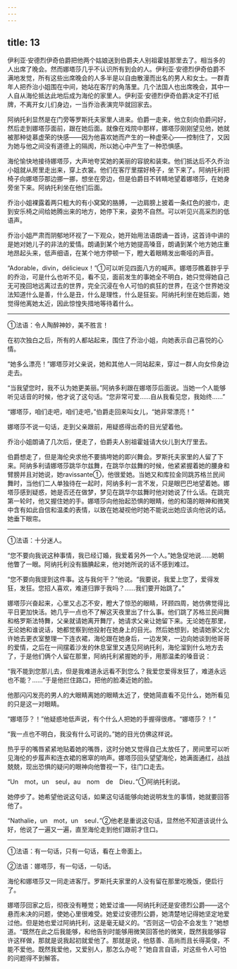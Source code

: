 ```yaml
---
---
---
```

title: 13
---





伊利亚·安德烈伊奇伯爵把他两个姑娘送到伯爵夫人别祖霍娃那里去了。相当多的人出席了晚会。然而娜塔莎几乎不认识所有到会的人。伊利亚·安德烈伊奇伯爵不满地发觉，所有这些出席晚会的人多半是以自由散漫而出名的男人和女士。一群青年人把乔治小姐围在中间，她站在客厅的角落里。几个法国人也出席晚会，其中一人自从海伦抵达此地后成为海伦的家里人。伊利亚·安德烈伊奇伯爵决定不打纸牌，不离开女儿们身边，一当乔治表演完毕就回家去。

阿纳托利显然是在门旁等罗斯托夫家里人进来。伯爵一走来，他立刻向伯爵问好，然后走到娜塔莎面前，跟在她后面。就像在戏院中那样，娜塔莎刚刚望见他，她就被那种徒慕虚荣的快感——因为他喜欢她而产生的一种虚荣心——控制住了，又因为她与他之间没有道德上的隔阂，所以她心中产生了一种恐惧感。

海伦愉快地接待娜塔莎，大声地夸奖她的美丽的容貌和装束。他们抵达后不久乔治小姐就从房里走出来，穿上衣裳。他们在客厅里摆好椅子，坐下来了。阿纳托利把椅子向娜塔莎那边挪一挪，想坐在旁边，但是伯爵目不转睛地望着娜塔莎，在她身旁坐下来。阿纳托利坐在他们后面。

乔治小姐裸露着两只粗大的有小窝窝的胳膊，一边肩膀上披着一条红色的披巾，走到安乐椅之间给她腾出来的地方，她停下来，姿势不自然。可以听见兴高采烈的低语声。

乔治小姐严肃而阴郁地环视了一下观众，她开始用法语朗诵一首诗，这首诗中讲的是她对她儿子的非法的爱情。朗诵到某个地方她提高嗓音，朗诵到某个地方她庄重地昂起头来，低声细语，在某个地方停顿一下，瞪大着眼睛发出嘶哑的声音。

“Adorable，divin，délicieux！”①可以听见四面八方的喊声。娜塔莎瞧着胖乎乎的乔治，可是什么也听不见，看不见，面前发生的事她全不明白，她只觉得她自己无可挽回地远离过去的世界，完全沉浸在令人可怕的疯狂的世界，在这个世界她没法知道什么是善，什么是丑，什么是理性，什么是狂妄。阿纳托利坐在她后面，她觉得他离她太近，因此惊惶失措地等待着什么。

--------

①法语：令人陶醉神妙，美不胜言！

在初次独白之后，所有的人都站起来，围住了乔治小姐，向她表示自己喜悦的心情。

“她多么漂亮！”娜塔莎对父亲说，她和其他人一同站起来，穿过一群人向女伶身边走去。

“当我望您时，我不认为她更美丽。”阿纳多利跟在娜塔莎后面说。当她一个人能够听见话音的时候，他才说了这句话。“您非常可爱……自从我看见您，我始终……”

“娜塔莎，咱们走吧，咱们走吧，”伯爵走回来叫女儿，“她非常漂亮！”

娜塔莎不说一句话，走到父亲跟前，用疑惑得出奇的目光望着他。

乔治小姐朗诵了几次后，便走了，伯爵夫人别祖霍娃请大伙儿到大厅里去。

伯爵想走了，但是海伦央求他不要搞垮她的即兴舞会。罗斯托夫家里的人留了下来。阿纳多利请娜塔莎跳华尔兹舞，在跳华尔兹舞的时候，他紧紧握着她的腰身和臂膀并且对她说，她ravissante①，他很爱她。当她又和库拉金同跳苏格兰民间舞时，当他们二人单独待在一起时，阿纳多利一言不发，只是眼巴巴地望着她。娜塔莎感到疑惑，她是否还在做梦，梦见在跳华尔兹舞时他对她说了什么话。在跳完第一轮时，他又握住她的手。娜塔莎向他抬起恐惧的眼睛，他的和蔼的眼神和微笑中含有如此自信和温柔的表情，以致在她凝视他时她不能说出她应该向他说的话。她垂下眼帘。

--------

①法语：十分迷人。

“您不要向我说这种事情，我已经订婚，我爱着另外一个人。”她急促地说……她朝他瞥了一眼。阿纳托利没有腼腆起来，他对她所说的话不感到难过。

“您不要向我提到这件事。这与我何干？”他说。“我要说，我爱上您了，爱得发狂，发狂。您招人喜欢，难道归罪于我吗？……我们要开始跳了。”

娜塔莎兴奋起来，心里又忐忑不安，瞪大了惊恐的眼睛，环顾四周，她仿佛觉得比平日更加快活。她几乎一点也不了解这天夜里出了什么事。他们跳了苏格兰民间舞和格罗斯法特舞，父亲就请她离开舞厅，她请求父亲让她留下来。无论她在那里，无论她和谁说话，她都觉察到他投射在她身上的目光。然后她想到，她请她家父允许她去更衣室整理一下连衣裙，海伦跟在她身后，一边发笑，一边向她谈到他哥哥的爱情，之后在一间摆着沙发的休息室里又遇见阿纳托利，海伦溜到什么地方去了，于是他们俩个人留在那里，阿纳托利紧握她的手，用那温柔的嗓音说：

“我不能到您那儿去，但是我难道永远看不到您么？我爱您爱得发狂了，难道永远也不能？……”于是他拦住路口，把他的脸凑近她的脸。

他那闪闪发亮的男人的大眼睛离她的眼睛太近了，使她简直看不见什么，她所看见的只是这一对眼睛。

“娜塔莎？！”他疑惑地低声说，有个什么人把她的手握得很疼。“娜塔莎？！”

“我一点也不明白，我没有什么可说的。”她的目光仿佛这样说。

热乎乎的嘴唇紧紧地贴着她的嘴唇，这时分她又觉得自己太放任了，房间里可以听见海伦的步履声和连衣裙的窸窣的响声。娜塔莎回头望望海伦，她满面通红，战战兢兢，现出恐惧的疑问的眼神向他瞥视一下，往门口走去。

“Un　mot，un　seul，au　nom　de　Dieu．”①阿纳托利说。

她停步了。她希望他说这句话，如果这句话能够向她说明发生的事情，她就要回答他了。

“Nathalie，un　mot，un　seul．”②他老是重说这句话，显然他不知道该说什么好，他说了一遍又一遍，直至海伦走到他们跟前才住口。

--------

①法语：有一句话，只有一句话，看在上帝面上。

②法语：娜塔莎，有一句话，一句话。

海伦和娜塔莎又一同走进客厅。罗斯托夫家里的人没有留在那里吃晚饭，便启行了。

娜塔莎回家之后，彻夜没有睡觉；她爱过谁——阿纳托利还是安德烈公爵——这个悬而未决的问题，使她心里很难受。她爱过安德烈公爵，她清楚地记得她坚定地爱过他。但是她也爱过阿纳托利，这是毫无疑义的。“否则这一切会不会发生？”她想道。“既然在此之后我能够，和他告别时能够用微笑回答他的微笑，既然我能够容许这样做，那就是说我起初就爱他了。那就是说，他慈善、高尚而且长得英俊，不能不爱他。既然我爱他，又爱别人，那怎么办呢？”她自言自语，对这些令人可怕的问题得不到解答。